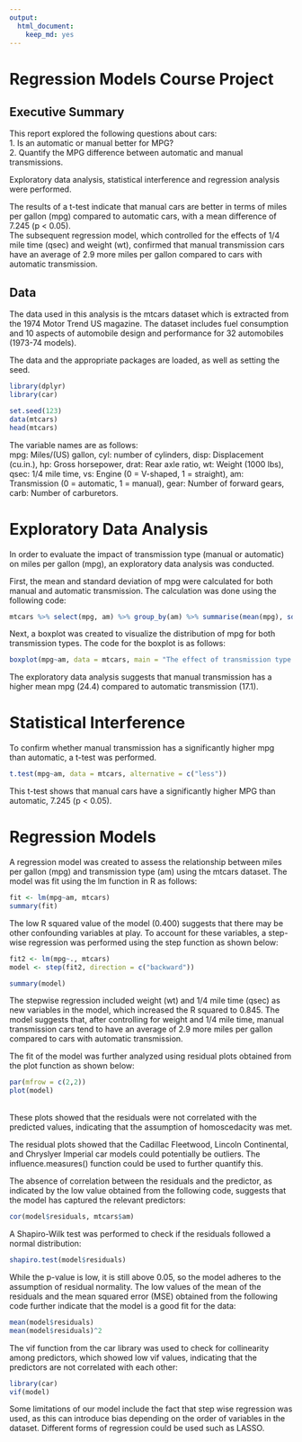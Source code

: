 ```yaml
---
output: 
  html_document: 
    keep_md: yes
---
```

# Regression Models Course Project

## Executive Summary

This report explored the following questions about cars: <br>
1. Is an automatic or manual better for MPG? <br>
2. Quantify the MPG difference between automatic and manual transmissions. 

Exploratory data analysis, statistical interference and regression analysis were performed. <br>

The results of a t-test indicate that manual cars are better in terms of miles per gallon (mpg) compared to automatic cars, with a mean difference of 7.245 (p < 0.05). <br>
The subsequent regression model, which controlled for the effects of 1/4 mile time (qsec) and weight (wt), confirmed that manual transmission cars have an average of 2.9 more miles per gallon compared to cars with automatic transmission.


## Data 
The data used in this analysis is the mtcars dataset which is extracted from the 1974 Motor Trend US magazine. The dataset includes fuel consumption and 10 aspects of automobile design and performance for 32 automobiles (1973-74 models).<br>

The data and the appropriate packages are loaded, as well as setting the seed.

```r
library(dplyr)
library(car)
```

```r
set.seed(123)
data(mtcars)
head(mtcars)
```
The variable names are as follows: <br>
mpg: Miles/(US) gallon, cyl: number of cylinders, disp: Displacement (cu.in.), hp: Gross horsepower, drat: Rear axle ratio, wt: Weight (1000 lbs), qsec: 1/4 mile time, vs: Engine (0 = V-shaped, 1 = straight), am: Transmission (0 = automatic, 1 = manual), gear: Number of forward gears, carb: Number of carburetors.

# Exploratory Data Analysis

In order to evaluate the impact of transmission type (manual or automatic) on miles per gallon (mpg), an exploratory data analysis was conducted. <br>

First, the mean and standard deviation of mpg were calculated for both manual and automatic transmission. The calculation was done using the following code: <br>

```r
mtcars %>% select(mpg, am) %>% group_by(am) %>% summarise(mean(mpg), sd(mpg))
```

Next, a boxplot was created to visualize the distribution of mpg for both transmission types. The code for the boxplot is as follows: 
``` r
boxplot(mpg~am, data = mtcars, main = "The effect of transmission type on MPG", xlab = "Transmission Type", ylab="MPG")
```

The exploratory data analysis suggests that manual transmission has a higher mean mpg (24.4) compared to automatic transmission (17.1).

# Statistical Interference

To confirm whether manual transmission has a significantly higher mpg than automatic, a t-test was performed.

```r
t.test(mpg~am, data = mtcars, alternative = c("less"))
```
This t-test shows that manual cars have a significantly higher MPG than automatic, 7.245 (p < 0.05).

# Regression Models

A regression model was created to assess the relationship between miles per gallon (mpg) and transmission type (am) using the mtcars dataset. The model was fit using the lm function in R as follows:

```r
fit <- lm(mpg~am, mtcars)
summary(fit)
```

The low R squared value of the model (0.400) suggests that there may be other confounding variables at play. To account for these variables, a step-wise regression was performed using the step function as shown below:


```r

fit2 <- lm(mpg~., mtcars)
model <- step(fit2, direction = c("backward"))
```

```r
summary(model)
```

The stepwise regression included weight (wt) and 1/4 mile time (qsec) as new variables in the model, which increased the R squared to 0.845. The model suggests that, after controlling for weight and 1/4 mile time, manual transmission cars tend to have an average of 2.9 more miles per gallon compared to cars with automatic transmission.

The fit of the model was further analyzed using residual plots obtained from the plot function as shown below: <br>

```r
par(mfrow = c(2,2))
plot(model)
```
<br>These plots showed that the residuals were not correlated with the predicted values, indicating that the assumption of homoscedacity was met.<br>

The residual plots showed that the Cadillac Fleetwood, Lincoln Continental, and Chryslyer Imperial car models could potentially be outliers. The influence.measures() function could be used to further quantify this. <br>


The absence of correlation between the residuals and the predictor, as indicated by the low value obtained from the following code, suggests that the model has captured the relevant predictors:

```r
cor(model$residuals, mtcars$am)
```
A Shapiro-Wilk test was performed to check if the residuals followed a normal distribution:

```r
shapiro.test(model$residuals)
```
While the p-value is low, it is still above 0.05, so the model adheres to the assumption of residual normality. The low values of the mean of the residuals and the mean squared error (MSE) obtained from the following code further indicate that the model is a good fit for the data:

```r
mean(model$residuals)
mean(model$residuals)^2
```
The vif function from the car library was used to check for collinearity among predictors, which showed low vif values, indicating that the predictors are not correlated with each other:


```r
library(car)
vif(model)
```

Some limitations of our model include the fact that step wise regression was used, as this can introduce bias depending on the order of variables in the dataset. Different forms of regression could be used such as LASSO. 



